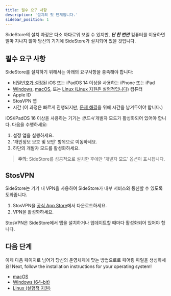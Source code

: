 ```yaml
---
title: 필수 요구 사항
description: '설치의 첫 단계입니다.'
sidebar_position: 1
---
```


SideStore의 설치 과정은 다소 까다로워 보일 수 있지만, ***단 한 번만*** 컴퓨터를 이용하면 얼마 지나지 않아 당신의 기기에 SideStore가 설치되어 있을 것입니다.  

## 필수 요구 사항

SideStore를 설치하기 위해서는 아래의 요구사항을 충족해야 합니다:
- [비밀번호가 설정된](https://support.apple.com/ko-kr/119586) iOS 또는 iPadOS 14 이상을 사용하는 iPhone 또는 iPad
- [Windows](installation/windows.mdx), [macOS](installation/mac.mdx), 또는 [Linux (Linux 지원은 실험적입니다)](installation/linux.mdx) 컴퓨터
- Apple ID
- StosVPN 앱
- 시간 (이 과정은 빠르게 진행되지만, [문제 해결](/docs/troubleshooting/)을 위해 시간을 남겨두어야 합니다.)

iOS/iPadOS 16 이상을 사용하는 기기는 *반드시* 개발자 모드가 활성화되어 있어야 합니다. 다음을 수행하세요:
1. 설정 앱을 실행하세요.
2. '개인정보 보호 및 보안' 항목으로 이동하세요.
3. 하단의 개발자 모드를 활성화하세요.

> **주의:** SideStore를 성공적으로 설치한 후에만 '개발자 모드' 옵션이 표시됩니다.

## StosVPN

SideStore는 기기 내 VPN을 사용하여 SideStore가 내부 서비스와 통신할 수 있도록 도와줍니다.

1. StosVPN을 [공식 App Store](https://apps.apple.com/kr/app/stosvpn/id6744003051)에서 다운로드하세요.
2. VPN을 활성화하세요.

StosVPN은 SideStore에서 앱을 설치하거나 업데이트할 때마다 활성화되어 있어야 합니다.

## 다음 단계

이제 다음 페이지로 넘어가 당신의 운영체제에 맞는 방법으로로 페어링 파일을 생성하세요!
Next, follow the installation instructions for your operating system!
- [macOS](mac)
- [Windows (64-bit)](windows)
- [Linux (실험적 지원)](linux)
